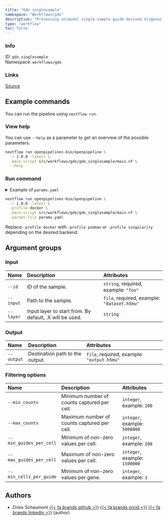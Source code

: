 ```yaml
---
title: "Gdo singlesample"
namespace: "Workflows/gdo"
description: "Processing unimodal single-sample guide-derived oligonucleotide (GDO) data."
type: "workflow"
toc: false
---
```


::: {.column-margin}

### Info

ID: `gdo_singlesample`  
Namespace: `workflows/gdo`

### Links
[Source](https://github.com/openpipelines-bio/openpipeline/blob/1.0.0/src/workflows/gdo/gdo_singlesample){.btn-action .btn-sm .btn-info .btn role="button"}

:::



## Example commands

You can run the pipeline using `nextflow run`.

### View help

You can use `--help` as a parameter to get an overview of the possible parameters.

```bash
nextflow run openpipelines-bio/openpipeline \
  -r 1.0.0 -latest \
  -main-script src/workflows/gdo/gdo_singlesample/main.nf \
  --help
```

### Run command

<details>
<summary>Example of `params.yaml`</summary>
```yaml
# Input
id: # please fill in - example: "foo"
input: # please fill in - example: "dataset.h5mu"
# layer: "foo"

# Output
# output: "$id.$key.output.h5mu"

# Filtering options
# min_counts: 200
# max_counts: 5000000
# min_guides_per_cell: 200
# max_guides_per_cell: 1500000
# min_cells_per_guide: 3

# Nextflow input-output arguments
publish_dir: # please fill in - example: "output/"
# param_list: "my_params.yaml"
```
</details>

```bash
nextflow run openpipelines-bio/openpipeline \
  -r 1.0.0 -latest \
  -profile docker \
  -main-script src/workflows/gdo/gdo_singlesample/main.nf \
  -params-file params.yaml
```

:::{.callout-note}
Replace `-profile docker` with `-profile podman` or `-profile singularity` depending on the desired backend.
:::

## Argument groups

### Input

|Name      |Description                                             |Attributes                                  |
|:---------|:-------------------------------------------------------|:-------------------------------------------|
|`--id`    |ID of the sample.                                       |`string`, required, example: `"foo"`        |
|`--input` |Path to the sample.                                     |`file`, required, example: `"dataset.h5mu"` |
|`--layer` |Input layer to start from. By default, .X will be used. |`string`                                    |


### Output

|Name       |Description                     |Attributes                                 |
|:----------|:-------------------------------|:------------------------------------------|
|`--output` |Destination path to the output. |`file`, required, example: `"output.h5mu"` |


### Filtering options

|Name                    |Description                                 |Attributes                    |
|:-----------------------|:-------------------------------------------|:-----------------------------|
|`--min_counts`          |Minimum number of counts captured per cell. |`integer`, example: `200`     |
|`--max_counts`          |Maximum number of counts captured per cell. |`integer`, example: `5000000` |
|`--min_guides_per_cell` |Minimum of non-zero values per cell.        |`integer`, example: `200`     |
|`--max_guides_per_cell` |Maximum of non-zero values per cell.        |`integer`, example: `1500000` |
|`--min_cells_per_guide` |Minimum of non-zero values per gene.        |`integer`, example: `3`       |

## Authors


  * Dries Schaumont [{{< fa brands github >}}](https://github.com/DriesSchaumont) [{{< fa brands orcid >}}](https://orcid.org/0000-0002-4389-0440) [{{< fa brands linkedin >}}](https://linkedin.com/in/dries-schaumont) (author)
